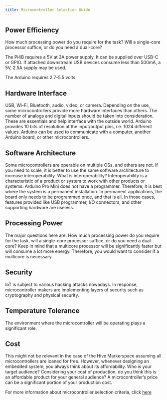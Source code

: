 ```yaml
---
title: Microcontroller Selection Guide
---
```


## Power Efficiency
How much processing power do you require for the task? Will a single-core processor suffice, or do you need a dual-core?
 
The Pi4B requires a 5V at 3A power supply. It can be supplied over USB-C or GPIO. If attached downstream USB devices consume less than 500mA, a 5V, 2.5A supply may be used.
 
The Arduino requires 2.7-5.5 volts.

## Hardware Interface
USB, Wi-Fi, Bluetooth, audio, video, or camera. Depending on the use, some microcontrollers provide more hardware interfaces than others.
The number of analogs and digital inputs should be taken into consideration. These are essentials and help interface with the outside world. Arduino provides 10 bits of resolution at the input/output pins, i.e. 1024 different values. Arduino can be used to communicate with a computer, another Arduino board, or other microcontrollers.

## Software Architecture
Some microcontrollers are operable on multiple OSs, and others are not. If you need to scale, it is better to use the same software architecture to increase interoperability.
What is interoperability?
Interoperability is a characteristic of a product or system to work with other products or systems.
Arduino Pro Mini does not have a programmer. Therefore, it is best where the system is a permanent installation. In permanent applications, the board only needs to be programmed once, and that is all. In those cases, features provided like USB programmer, I/O connectors, and other supporting hardware are useless.

## Processing Power
The major questions here are: How much processing power do you require for the task, will a single-core processor suffice, or do you need a dual-core? Keep in mind that a multicore processor will be significantly faster but will consume a lot more energy. Therefore, you would want to consider if a multicore is necessary.

## Security
IoT is subject to various hacking attacks nowadays. In response, microcontroller makers are implementing layers of security such as cryptography and physical security.

## Temperature Tolerance
The environment where the microcontroller will be operating plays a significant role.

## Cost
This might not be relevant in the case of the Hive Markerspace assuming all microcontrollers are loaned for free. However, whenever designing an embedded system, you always think about its affordability. Who is your target audience? Considering your cost of production, do you think this is an affordable product for your general audience? A microcontroller’s price can be a significant portion of your production cost. 

For more information about microcontroller selection criteria, click [here](https://components101.com/microcontrollers)
